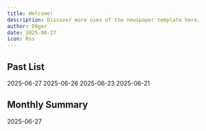 ```yaml
---
title: Welcome!
description: Discover more uses of the newspaper template here.
author: D8ger
date: 2025-06-27
icon: Rss
---
```


## Past List

<Cards>
  <ZiaCard href="./blog/birth-announcement-newspaper-template" title="Birth Announcement Newspaper Template">
    2025-06-27
  </ZiaCard>
  <ZiaCard href="./blog/old-newspaper-template" title="Old Newspaper Template">
    2025-06-26
  </ZiaCard>
  <ZiaCard href="./blog/newspaper-article-template" title="Newspaper Article Template">
    2025-06-23
  </ZiaCard>
  <ZiaCard href="./blog/flourished-peony" title="Flourished Peony">
    2025-06-21
  </ZiaCard>
</Cards>

## Monthly Summary

<Cards>
  <ZiaCard href="./blog/ioc" title="Overview">
    2025-06-27
  </ZiaCard>
</Cards>
